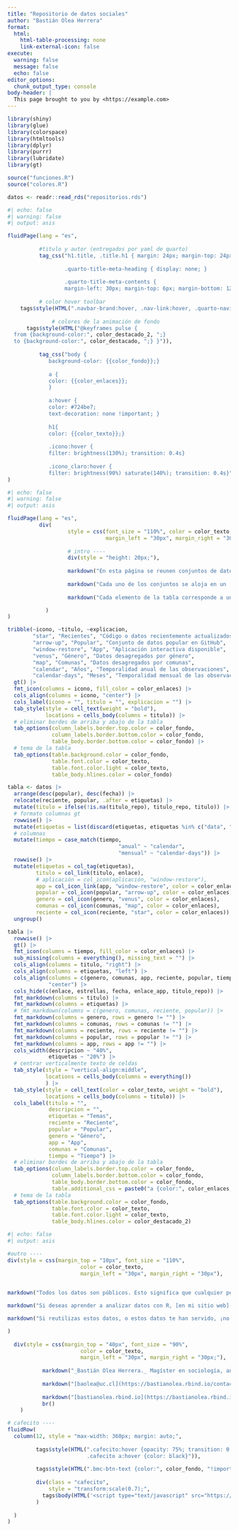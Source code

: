```yaml
---
title: "Repositorio de datos sociales"
author: "Bastián Olea Herrera"
format:
  html:
    html-table-processing: none
    link-external-icon: false
execute: 
  warning: false
  message: false
  echo: false
editor_options: 
  chunk_output_type: console
body-header: | 
  This page brought to you by <https://example.com>
---
```


```r
library(shiny)
library(glue)
library(colorspace)
library(htmltools)
library(dplyr)
library(purrr)
library(lubridate)
library(gt)

source("funciones.R")
source("colores.R")

datos <- readr::read_rds("repositorios.rds")
```


```r
#| echo: false
#| warning: false
#| output: asis

fluidPage(lang = "es",
          
          #titulo y autor (entregados por yaml de quarto)
          tag_css("h1.title, .title.h1 { margin: 24px; margin-top: 24px; margin-left: 30px; color: {{color_enlaces}}; }
                  
                  .quarto-title-meta-heading { display: none; }
                  
                  .quarto-title-meta-contents {
                  margin-left: 30px; margin-top: 6px; margin-bottom: 12px; color: {{color_texto}};"),
          
          # color hover toolbar
    tags$style(HTML(".navbar-brand:hover, .nav-link:hover, .quarto-navigation-tool:hover, .navbar-brand:focus {color:", color_destacado_3, " !important; }")),
          
              # colores de la animación de fondo
      tags$style(HTML("@keyframes pulse {
  from {background-color:", color_destacado_2, ";}
  to {background-color:", color_destacado, ";} }")),
  
          tag_css("body {
             background-color: {{color_fondo}};}
             
             a {
             color: {{color_enlaces}};
             }
           
             a:hover {
             color: #724be7;
             text-decoration: none !important; }
             
             h1{
             color: {{color_texto}};}
             
             .icono:hover {
             filter: brightness(130%); transition: 0.4s}
             
             .icono_claro:hover {
             filter: brightness(90%) saturate(140%); transition: 0.4s}")
)
```


```r
#| echo: false
#| warning: false
#| output: asis

fluidPage(lang = "es",
          div(
                   style = css(font_size = "110%", color = color_texto, 
                               margin_left = "30px", margin_right = "30px", margin_bottom = "-8px"),
                   
                   # intro ----
                   div(style = "height: 20px;"),
                   
                   markdown("En esta página se reunen conjuntos de datos sociales listos para usarse en cualquier análisis, exploración, o proceso de aprendizaje."),
                   
                   markdown("Cada uno de los conjuntos se aloja en un [repositorio de GitHub](https://github.com/bastianolea?tab=repositories), acompañado del código en el lenguaje de progamación R que obtiene y prepara los datos para su uso, además de otros scripts de R que hacen uso del dato para generar otros productos, como gráficos, tablas, o [aplicaciones Shiny](https://bastianolea.github.io/shiny_apps/)."),
                   
                   markdown("Cada elemento de la tabla corresponde a un conjunto de datos, y en las columnas aparecen iconos que describen sus características. Los iconos se explican en la siguiente leyenda:")

            )
)
```

```r
tribble(~icono, ~titulo, ~explicacion,
        "star", "Recientes", "Código o datos recientemente actualizados",
        "arrow-up", "Popular", "Conjunto de datos popular en GitHub",
        "window-restore", "App", "Aplicación interactiva disponible",
        "venus", "Género", "Datos desagregados por género",
        "map", "Comunas", "Datos desagregados por comunas",
        "calendar", "Años", "Temporalidad anual de las observaciones",
        "calendar-days", "Meses", "Temporalidad mensual de las observaciones") |> 
  gt() |> 
  fmt_icon(columns = icono, fill_color = color_enlaces) |> 
  cols_align(columns = icono, "center") |> 
  cols_label(icono = "", titulo = "", explicacion = "") |> 
  tab_style(style = cell_text(weight = "bold"),
            locations = cells_body(columns = titulo)) |> 
  # eliminar bordes de arriba y abajo de la tabla
  tab_options(column_labels.border.top.color = color_fondo,
              column_labels.border.bottom.color = color_fondo,
              table_body.border.bottom.color = color_fondo) |>
  # tema de la tabla
  tab_options(table.background.color = color_fondo,
              table.font.color = color_texto,
              table.font.color.light = color_texto,
              table_body.hlines.color = color_fondo)
```


```r
tabla <- datos |> 
  arrange(desc(popular), desc(fecha)) |>
  relocate(reciente, popular, .after = etiquetas) |>
  mutate(titulo = ifelse(!is.na(titulo_repo), titulo_repo, titulo)) |> 
  # formato columnas gt
  rowwise() |>
  mutate(etiquetas = list(discard(etiquetas, etiquetas %in% c("data", "shiny", "r", "app", "tiempo", "comunas", "chile", "meses")))) |> 
  # columnas
  mutate(tiempo = case_match(tiempo,
                                   "anual" ~ "calendar",
                                   "mensual" ~ "calendar-days")) |> 
  rowwise() |>
  mutate(etiquetas = col_tag(etiquetas),
         titulo = col_link(titulo, enlace),
         # aplicación = col_icon(aplicación, "window-restore"),
         app = col_icon_link(app, "window-restore", color = color_enlaces, link =  enlace_app),
         popular = col_icon(popular, "arrow-up", color = color_enlaces),
         genero = col_icon(genero, "venus", color = color_enlaces),
         comunas = col_icon(comunas, "map", color = color_enlaces),
         reciente = col_icon(reciente, "star", color = color_enlaces)) |> 
  ungroup()
```



```r
tabla |> 
  rowwise() |> 
  gt() |> 
  fmt_icon(columns = tiempo, fill_color = color_enlaces) |>
  sub_missing(columns = everything(), missing_text = "") |>
  cols_align(columns = titulo, "right") |>
  cols_align(columns = etiquetas, "left") |>
  cols_align(columns = c(genero, comunas, app, reciente, popular, tiempo),
             "center") |>
  cols_hide(c(enlace, estrellas, fecha, enlace_app, titulo_repo)) |>
  fmt_markdown(columns = titulo) |> 
  fmt_markdown(columns = etiquetas) |> 
  # fmt_markdown(columns = c(genero, comunas, reciente, popular)) |>
  fmt_markdown(columns = genero, rows = genero != "") |> 
  fmt_markdown(columns = comunas, rows = comunas != "") |> 
  fmt_markdown(columns = reciente, rows = reciente != "") |> 
  fmt_markdown(columns = popular, rows = popular != "") |>
  fmt_markdown(columns = app, rows = app != "") |> 
  cols_width(descripcion ~ "40%",
             etiquetas ~ "20%") |>
  # centrar verticalmente texto de celdas
  tab_style(style = "vertical-align:middle",
            locations = cells_body(columns = everything())
            ) |>
  tab_style(style = cell_text(color = color_texto, weight = "bold"),
            locations = cells_body(columns = titulo)) |>
  cols_label(titulo = "",
             descripcion = "",
             etiquetas = "Temas",
             reciente = "Reciente",
             popular = "Popular",
             genero = "Género",
             app = "App",
             comunas = "Comunas",
             tiempo = "Tiempo") |>
  # eliminar bordes de arriba y abajo de la tabla
  tab_options(column_labels.border.top.color = color_fondo,
              column_labels.border.bottom.color = color_fondo,
              table_body.border.bottom.color = color_fondo,
              table.additional_css = paste0("a {color:", color_enlaces, "!important;}")) |>
  # tema de la tabla
  tab_options(table.background.color = color_fondo,
              table.font.color = color_texto,
              table.font.color.light = color_texto,
              table_body.hlines.color = color_destacado_2)

```



```r
#| echo: false
#| output: asis

#outro ----
div(style = css(margin_top = "10px", font_size = "110%", 
                       color = color_texto,
                       margin_left = "30px", margin_right = "30px"),

           
markdown("Todos los datos son públicos. Esto significa que cualquier persona puede utilizar [el código y los datos de las aplicaciones](https://github.com/bastianolea?tab=repositories) para adentrarse en el mundo del análisis de datos y [aprender a programar en R](https://bastianolea.rbind.io/blog/r_introduccion/), el lenguaje de programación usado para procesar estos datos."),

markdown("Si deseas aprender a analizar datos con R, [en mi sitio web](https://bastianolea.rbind.io) tengo [tutoriales para principiantes y usuarios avanzados](https://bastianolea.rbind.io/categories/tutoriales/). Además, constantemente comparto [consejos y aprendizajes](https://bastianolea.rbind.io/blog/). También puedes usar mi sitio web para [contactarme](https://bastianolea.rbind.io/contact/) con cualquier duda que tengas."),

markdown("Si reutilizas estos datos, o estos datos te han servido, ¡no olvides compartir con los demás!")

)
  
  div(style = css(margin_top = "40px", font_size = "90%", 
                       color = color_texto,
                       margin_left = "30px", margin_right = "30px;"),
           
           markdown("_Bastián Olea Herrera._ Magíster en sociología, analista de datos."),
           
           markdown("[baolea@uc.cl](https://bastianolea.rbind.io/contact)"), 
           
           markdown("[bastianolea.rbind.io](https://bastianolea.rbind.io)"),
           br()
    )

# cafecito ----
fluidRow(
  column(12, style = "max-width: 360px; margin: auto;",
         
         tags$style(HTML(".cafecito:hover {opacity: 75%; transition: 0.3s; color: black !important;}
                         .cafecito a:hover {color: black}")),
         
         tags$style(HTML(".bmc-btn-text {color:", color_fondo, "!important;}")),
         
         div(class = "cafecito",
             style = "transform:scale(0.7);",
           tags$body(HTML('<script type="text/javascript" src="https://cdnjs.buymeacoffee.com/1.0.0/button.prod.min.js" data-name="bmc-button" data-slug="bastimapache" data-color="#FFDD00" data-emoji=""  data-font="Bree" data-text="Regálame un cafecito" data-outline-color="#000000" data-font-color="#000000" data-coffee-color="#ffffff" ></script>'))
         )
         
  )
)
```

